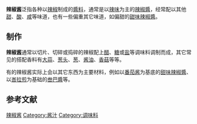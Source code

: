{{Infobox food
| name = 辣椒醬與辣椒醬膏
| image = Accras et sauce chili.jpg
| image_size =
| image_alt =
| caption = 一份[[油炸物|油炸物]]跟裝在{{Link-en|Ramekin|Ramekin|小碗}}裡的辣椒醬
| alternate_name = 
| type = [[醬汁|醬汁]]
| course = 佐料
| country = 
| region = 
| national_cuisine = 
| creator = <!-- or | creators = -->
| year = 
| mintime = 
| maxtime = 
| served = 
| main_ingredient = [[辣椒_(果實)|辣椒]]、[[水|水]]
| minor_ingredient = 
| variations = 辣或甜
| serving_size = 100 g
| calories = 
| calories_ref =
| protein = 
| fat = 
| carbohydrate = 
| glycemic_index = 
| similar_dish = 
| cookbook =
| other = 
 no_recipes= false
}}

'''辣椒酱'''泛指各种以[[辣椒|辣椒]]制成的[[醬料|醬料]]，通常是以[[辛辣|辣味]]为主的[[辣酱|辣椒醬]]，经常配以其他[[甜|甜]]、[[酸|酸]]、[[咸|咸]]等味道，也有一些偏重其它味道，如偏甜的[[甜辣酱|甜味辣椒醬]]{{r|Bladholm}}。

==制作==
'''辣椒酱'''通常以切片、切碎或捣碎的辣椒配上[[醋|醋]]、[[糖|糖]]或[[盐|盐]]等调味料调制而成{{r|Tate}}，其它常见的搭配香料有[[大蒜|大蒜]]、[[葱头|葱头]]、[[葱|葱]]、[[酱油|酱油]]、[[香菇|香菇]]等等。

有的辣椒酱实际上会以其它东西为主要材料，例如以[[番茄酱|番茄酱]]为基底的[[甜辣酱|甜味辣椒醬]]{{r|HVPP}}、以[[峇拉煎|峇拉煎]]为基础的[[叁巴醬|叁巴醬]]等。

{{gallery|title=各种辣椒酱
|File:Salsa de ají verde (Perú).JPG|青辣椒酱
|File:Crème fraîche and chili sauce.jpg|以[[灯笼椒|灯笼椒]]制成的辣椒酱
|File:Sambal rica.JPG|馬來西亞的辣椒酱
}}

==参考文献==
{{reflist|refs=
<ref name="Tate">Tate, M. K. & Tate, N. [https://books.google.com/books?id=axIz6fULaa0C&pg=PT642 ''Feeding the Dragon: A Culinary Travelogue Through China with Recipes'']. Kansas City, Mo. : Andrews McMeel Pub., 2011. ISBN 978-1-4494-0111-5</ref>
<ref name="Bladholm">Bladholm, L. [https://books.google.com/books?id=MnsRP1cOqisC&pg=PA59 ''The Asian Grocery Store Demystified'']. St. Martin's Press, 1999. pp. 58–61. ISBN 978-1-2501-2695-5</ref>
<ref name="HVPP">Hui, Y. H., Ghazala, S., Graham, D. M., Murrell, K.D., Nip, W. K. [https://books.google.com/books?id=eBlfHjfAx9oC&pg=PA162 '' Handbook of Vegetable Preservation and Processing'']. New York : M. Dekker , 2004. pp. 162–164. ISBN 0-8247-4301-6</ref>
}}
{{饮食小作品}}

{{辣醬|state=collapsed}}
{{调味品}}

[[Category:辣椒酱|]]
[[Category:酱汁|Category:酱汁]]
[[Category:调味料|Category:调味料]]